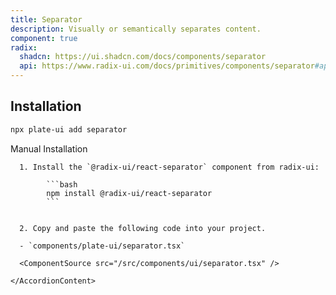 ```yaml
---
title: Separator
description: Visually or semantically separates content.
component: true
radix:
  shadcn: https://ui.shadcn.com/docs/components/separator
  api: https://www.radix-ui.com/docs/primitives/components/separator#api-reference
---
```


[//]: # '<ComponentExample src="/src/components/examples/PlaygroundDemo.tsx">'
[//]: # '  <PlaygroundDemo />'
[//]: # '</ComponentExample>'

## Installation

```bash
npx plate-ui add separator
```

<Accordion type="single" collapsible>
  <AccordionItem value="manual-installation">
    <AccordionTrigger>Manual Installation</AccordionTrigger>
    <AccordionContent>

      1. Install the `@radix-ui/react-separator` component from radix-ui:

            ```bash
            npm install @radix-ui/react-separator
            ```


      2. Copy and paste the following code into your project.

      - `components/plate-ui/separator.tsx`

      <ComponentSource src="/src/components/ui/separator.tsx" />

    </AccordionContent>

  </AccordionItem>
</Accordion>
